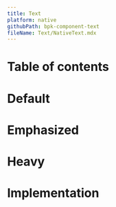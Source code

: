 ```yaml
---
title: Text
platform: native
githubPath: bpk-component-text
fileName: Text/NativeText.mdx
---
```





# Table of contents

# Default

<NativeComponentScreenshots
  iOS={iosTextDefault}
  iOSAltText="iOS default text"
  android={androidTextDefault}
  androidAltText="Android default text" />

# Emphasized

<NativeComponentScreenshots
  iOS={iosTextEmphasized}
  iOSAltText="iOS emphasized text"
  android={androidTextEmphasized}
  androidAltText="Android emphasized text" />

# Heavy

<NativeComponentScreenshots
  iOS={iosTextHeavy}
  iOSAltText="iOS heavy text"
  android={androidTextHeavy}
  androidAltText="Android heavy text" />

# Implementation

<Readme file={readme} />
